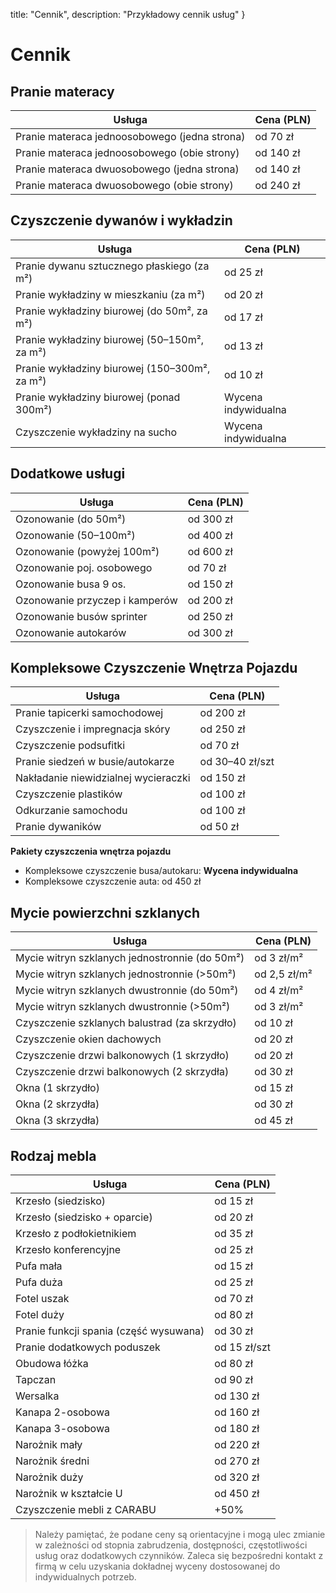   title: "Cennik",
  description: "Przykładowy cennik usług"
}

# Cennik

## Pranie materacy

| Usługa                                           | Cena (PLN)       |
|--------------------------------------------------|------------------|
| Pranie materaca jednoosobowego (jedna strona)    | od 70 zł           |
| Pranie materaca jednoosobowego (obie strony)     | od 140 zł           |
| Pranie materaca dwuosobowego (jedna strona)      | od 140 zł           |
| Pranie materaca dwuosobowego (obie strony)       | od 240 zł           |

## Czyszczenie dywanów i wykładzin

| Usługa                                           | Cena (PLN)       |
|--------------------------------------------------|------------------|
| Pranie dywanu sztucznego płaskiego (za m²)       | od 25 zł            |
| Pranie wykładziny w mieszkaniu (za m²)           | od 20 zł            |
| Pranie wykładziny biurowej (do 50m², za m²)       | od 17 zł            |
| Pranie wykładziny biurowej (50–150m², za m²)      | od 13 zł            |
| Pranie wykładziny biurowej (150–300m², za m²)     | od 10 zł           |
| Pranie wykładziny biurowej (ponad 300m²)          | Wycena indywidualna |
| Czyszczenie wykładziny na sucho                  | Wycena indywidualna |

## Dodatkowe usługi

| Usługa                                           | Cena (PLN)       |
|--------------------------------------------------|------------------|
| Ozonowanie (do 50m²)                             | od 300 zł        |
| Ozonowanie (50–100m²)                            | od 400 zł        |
| Ozonowanie (powyżej 100m²)                       | od 600 zł        |
| Ozonowanie poj. osobowego                        | od 70 zł         |
| Ozonowanie busa 9 os.                            | od 150 zł        |
| Ozonowanie przyczep i kamperów                   | od 200 zł        |
| Ozonowanie busów sprinter                        | od 250 zł        |
| Ozonowanie autokarów                             | od 300 zł        |

## Kompleksowe Czyszczenie Wnętrza Pojazdu

| Usługa                                           | Cena (PLN)       |
|--------------------------------------------------|------------------|
| Pranie tapicerki samochodowej                    | od 200 zł        |
| Czyszczenie i impregnacja skóry                  | od 250 zł        |
| Czyszczenie podsufitki                           | od 70 zł         |
| Pranie siedzeń w busie/autokarze                 | od 30–40 zł/szt  |
| Nakładanie niewidzialnej wycieraczki             | od 150 zł        |
| Czyszczenie plastików                            | od 100 zł        |
| Odkurzanie samochodu                             | od 100 zł        |
| Pranie dywaników                                 | od 50 zł         |

**Pakiety czyszczenia wnętrza pojazdu**

- Kompleksowe czyszczenie busa/autokaru: **Wycena indywidualna**
- Kompleksowe czyszczenie auta: od 450 zł

## Mycie powierzchni szklanych

| Usługa                                           | Cena (PLN)       |
|--------------------------------------------------|------------------|
| Mycie witryn szklanych jednostronnie (do 50m²)   | od 3 zł/m²       |
| Mycie witryn szklanych jednostronnie (>50m²)     | od 2,5 zł/m²     |
| Mycie witryn szklanych dwustronnie (do 50m²)     | od 4 zł/m²       |
| Mycie witryn szklanych dwustronnie (>50m²)       | od 3 zł/m²       |
| Czyszczenie szklanych balustrad (za skrzydło)    | od 10 zł         |
| Czyszczenie okien dachowych                      | od 20 zł         |
| Czyszczenie drzwi balkonowych (1 skrzydło)       | od 20 zł         |
| Czyszczenie drzwi balkonowych (2 skrzydła)       | od 30 zł         |
| Okna (1 skrzydło)                                | od 15 zł         |
| Okna (2 skrzydła)                                | od 30 zł         |
| Okna (3 skrzydła)                                | od 45 zł         |

## Rodzaj mebla

| Usługa                                           | Cena (PLN)       |
|--------------------------------------------------|------------------|
| Krzesło (siedzisko)                              | od 15 zł         |
| Krzesło (siedzisko + oparcie)                    | od 20 zł         |
| Krzesło z podłokietnikiem                        | od 35 zł         |
| Krzesło konferencyjne                            | od 25 zł         |
| Pufa mała                                        | od 15 zł         |
| Pufa duża                                        | od 25 zł         |
| Fotel uszak                                      | od 70 zł         |
| Fotel duży                                       | od 80 zł         |
| Pranie funkcji spania (część wysuwana)           | od 30 zł         |
| Pranie dodatkowych poduszek                      | od 15 zł/szt     |
| Obudowa łóżka                                     | od 80 zł         |
| Tapczan                                          | od 90 zł         |
| Wersalka                                         | od 130 zł        |
| Kanapa 2-osobowa                                 | od 160 zł        |
| Kanapa 3-osobowa                                 | od 180 zł        |
| Narożnik mały                                    | od 220 zł        |
| Narożnik średni                                  | od 270 zł        |
| Narożnik duży                                    | od 320 zł        |
| Narożnik w kształcie U                           | od 450 zł        |
| Czyszczenie mebli z CARABU                       | +50%             |

> Należy pamiętać, że podane ceny są orientacyjne i mogą ulec zmianie w zależności od stopnia zabrudzenia, dostępności, częstotliwości usług oraz dodatkowych czynników. Zaleca się bezpośredni kontakt z firmą w celu uzyskania dokładnej wyceny dostosowanej do indywidualnych potrzeb.
